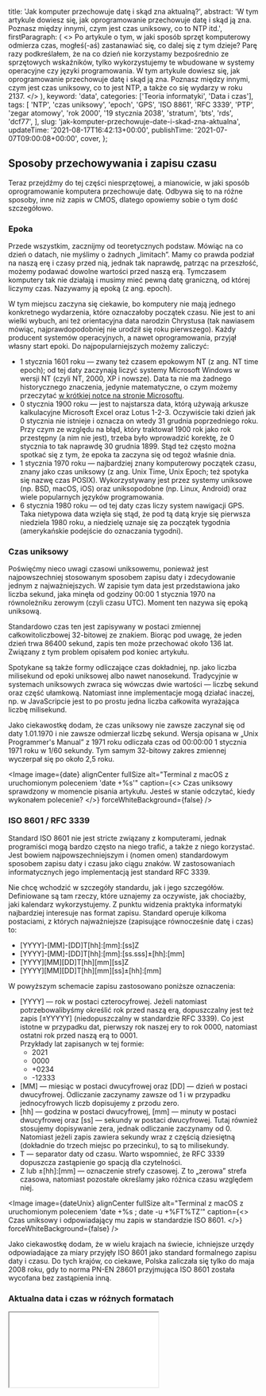 
  title: 'Jak komputer przechowuje datę i skąd zna aktualną?',
  abstract:
    'W tym artykule dowiesz się, jak oprogramowanie przechowuje datę i skąd ją zna. Poznasz między innymi, czym jest czas uniksowy, co to NTP itd.',
  firstParagraph: (
    <>
      Po artykule o tym, <Link href="/post/jak-komputer-mierzy-czas">w jaki sposób sprzęt komputerowy odmierza czas</Link>,
      mogłeś(-aś) zastanawiać się, co dalej się z tym dzieje? Parę razy podkreślałem, że na co dzień nie korzystamy
      bezpośrednio ze sprzętowych wskaźników, tylko wykorzystujemy te wbudowane w systemy operacyjne czy języki
      programowania. W tym artykule dowiesz się, jak oprogramowanie przechowuje datę i skąd ją zna. Poznasz między
      innymi, czym jest czas uniksowy, co to jest NTP, a także co się wydarzy w roku 2137.
    </>
  ),
  keyword: 'data',
  categories: ['Teoria informatyki', 'Data i czas'],
  tags: [
    'NTP',
    'czas uniksowy',
    'epoch',
    'GPS',
    'ISO 8861',
    'RFC 3339',
    'PTP',
    'zegar atomowy',
    'rok 2000',
    '19 stycznia 2038',
    'stratum',
    'bts',
    'rds',
    'dcf77',
  ],
  slug: 'jak-komputer-przechowuje-date-i-skad-zna-aktualna',
  updateTime: '2021-08-17T16:42:13+00:00',
  publishTime: '2021-07-07T09:00:08+00:00',
  cover,
};

## Sposoby przechowywania i zapisu czasu

Teraz przejdźmy do tej części niesprzętowej, a mianowicie, w jaki sposób oprogramowanie komputera przechowuje datę. Odbywa się to na różne sposoby, inne niż zapis w CMOS, dlatego opowiemy sobie o tym dość szczegółowo.

### Epoka

Przede wszystkim, zacznijmy od teoretycznych podstaw. Mówiąc na co dzień o datach, nie myślimy o żadnych „limitach”. Mamy co prawda podział na naszą erę i czasy przed nią, jednak tak naprawdę, patrząc na przeszłość, możemy podawać dowolne wartości przed naszą erą. Tymczasem komputery tak nie działają i musimy mieć pewną datę graniczną, od której liczymy czas. Nazywamy ją epoką (z ang. epoch).

W tym miejscu zaczyna się ciekawie, bo komputery nie mają jednego konkretnego wydarzenia, które oznaczałoby początek czasu. Nie jest to ani wielki wybuch, ani też orientacyjna data narodzin Chrystusa (tak nawiasem mówiąc, najprawdopodobniej nie urodził się roku pierwszego). Każdy producent systemów operacyjnych, a nawet oprogramowania, przyjął własny start epoki. Do najpopularniejszych możemy zaliczyć:

- 1 stycznia 1601 roku — zwany też czasem epokowym NT (z ang. NT time epoch); od tej daty zaczynają liczyć systemy Microsoft Windows w wersji NT (czyli NT, 2000, XP i nowsze). Data ta nie ma żadnego historycznego znaczenia, jedynie matematyczne, o czym możemy przeczytać [w krótkiej notce na stronie Microsoftu](https://devblogs.microsoft.com/oldnewthing/20090306-00/?p=18913).
- 0 stycznia 1900 roku — jest to najstarsza data, którą używają arkusze kalkulacyjne Microsoft Excel oraz Lotus 1-2-3. Oczywiście taki dzień jak 0 stycznia nie istnieje i oznacza on wtedy 31 grudnia poprzedniego roku. Przy czym ze względu na błąd, który traktował 1900 rok jako rok przestępny (a nim nie jest), trzeba było wprowadzić korektę, że 0 stycznia to tak naprawdę 30 grudnia 1899. Stąd też często można spotkać się z tym, że epoka ta zaczyna się od tegoż właśnie dnia.
- 1 stycznia 1970 roku — najbardziej znany komputerowy początek czasu, znany jako czas uniksowy (z ang. Unix Time, Unix Epoch; też spotyka się nazwę czas POSIX). Wykorzystywany jest przez systemy uniksowe (np. BSD, macOS, iOS) oraz uniksopodobne (np. Linux, Android) oraz wiele popularnych języków programowania.
- 6 stycznia 1980 roku — od tej daty czas liczy system nawigacji GPS. Taka nietypowa data wzięła się stąd, że pod tą datą kryje się pierwsza niedziela 1980 roku, a niedzielę uznaje się za początek tygodnia (amerykańskie podejście do oznaczania tygodni).

### Czas uniksowy

Poświęćmy nieco uwagi czasowi uniksowemu, ponieważ jest najpowszechniej stosowanym sposobem zapisu daty i zdecydowanie jednym z najważniejszych. W zapisie tym data jest przedstawiona jako liczba sekund, jaka minęła od godziny 00:00 1 stycznia 1970 na równoleżniku zerowym (czyli czasu UTC). Moment ten nazywa się epoką uniksową.

Standardowo czas ten jest zapisywany w postaci zmiennej całkowitoliczbowej 32-bitowej ze znakiem. Biorąc pod uwagę, że jeden dzień trwa 86400 sekund, zapis ten może przechować około 136 lat. Związany z tym problem opisałem pod koniec artykułu.

Spotykane są także formy odliczające czas dokładniej, np. jako liczba milisekund od epoki uniksowej albo nawet nanosekund. Tradycyjnie w systemach uniksowych zwraca się wówczas dwie wartości — liczbę sekund oraz część ułamkową. Natomiast inne implementacje mogą działać inaczej, np. w JavaScripcie jest to po prostu jedna liczba całkowita wyrażająca liczbę milisekund.

Jako ciekawostkę dodam, że czas uniksowy nie zawsze zaczynał się od daty 1.01.1970 i nie zawsze odmierzał liczbę sekund. Wersja opisana w „Unix Programmer's Manual” z 1971 roku odliczała czas od 00:00:00 1 stycznia 1971 roku w 1/60 sekundy. Tym samym 32-bitowy zakres zmiennej wyczerpał się po około 2,5 roku.

<Image
  image={date}
  alignCenter
  fullSize
  alt="Terminal z macOS z uruchomionym poleceniem 'date +%s'"
  caption={<>
    Czas uniksowy sprawdzony w momencie pisania artykułu. Jesteś w stanie odczytać, kiedy wykonałem polecenie?
  </>}
  forceWhiteBackground={false}
/>

### ISO 8601 / RFC 3339

Standard ISO 8601 nie jest stricte związany z komputerami, jednak programiści mogą bardzo często na niego trafić, a także z niego korzystać. Jest bowiem najpowszechniejszym i (nomen omen) standardowym sposobem zapisu daty i czasu jako ciągu znaków. W zastosowaniach informatycznych jego implementacją jest standard RFC 3339.

Nie chcę wchodzić w szczegóły standardu, jak i jego szczegółów. Definiowane są tam rzeczy, które uznajemy za oczywiste, jak chociażby, jaki kalendarz wykorzystujemy. Z punktu widzenia praktyka informatyki najbardziej interesuje nas format zapisu. Standard operuje kilkoma postaciami, z których najważniejsze (zapisujące równocześnie datę i czas) to:

- [YYYY]-[MM]-[DD]T[hh]:[mm]:[ss]Z
- [YYYY]-[MM]-[DD]T[hh]:[mm]:[ss.sss]±[hh]:[mm]
- [YYYY][MM][DD]T[hh][mm][ss]Z
- [YYYY][MM][DD]T[hh][mm][ss]±[hh]:[mm]

W powyższym schemacie zapisu zastosowano poniższe oznaczenia:

- [YYYY] — rok w postaci czterocyfrowej. Jeżeli natomiast potrzebowalibyśmy określić rok przed naszą erą, dopuszczalny jest też zapis [±YYYYY] (niedopuszczalny w standardzie RFC 3339). Co jest istotne w przypadku dat, pierwszy rok naszej ery to rok 0000, natomiast ostatni rok przed naszą erą to 0001.<br />
Przykłady lat zapisanych w tej formie:
  - 2021
  - 0000
  - +0234
  - -12333
- [MM] — miesiąc w postaci dwucyfrowej oraz [DD] — dzień w postaci dwucyfrowej. Odliczanie zaczynamy zawsze od 1 i w przypadku jednocyfrowych liczb dopisujemy z przodu zero.
- [hh] — godzina w postaci dwucyfrowej, [mm] — minuty w postaci dwucyfrowej oraz [ss] — sekundy w postaci dwucyfrowej. Tutaj również stosujemy dopisywanie zera, jednak odliczanie zaczynamy od 0. Natomiast jeżeli zapis zawiera sekundy wraz z częścią dziesiętną (dokładnie do trzech miejsc po przecinku), to są to milisekundy.
- T — separator daty od czasu. Warto wspomnieć, że RFC 3339 dopuszcza zastąpienie go spacją dla czytelności.
- Z lub ±[hh]:[mm] — oznaczenie strefy czasowej. Z to „zerowa” strefa czasowa, natomiast pozostałe określamy jako różnica czasu względem niej.

<Image
  image={dateUnix}
  alignCenter
  fullSize
  alt="Terminal z macOS z uruchomionym poleceniem 'date +%s ; date -u +%FT%TZ'"
  caption={<>
    Czas uniksowy i odpowiadający mu zapis w standardzie ISO 8601.
  </>}
  forceWhiteBackground={false}
/>

Jako ciekawostkę dodam, że w wielu krajach na świecie, ichniejsze urzędy odpowiadające za miary przyjęły ISO 8601 jako standard formalnego zapisu daty i czasu. Do tych krajów, co ciekawe, Polska zaliczała się tylko do maja 2008 roku, gdy to norma PN-EN 28601 przyjmująca ISO 8601 została wycofana bez zastąpienia inną.

### Aktualna data i czas w różnych formatach

<Iframe src="/iframe-content/time/index.html" minHeight={255} />

## Skąd komputery znają aktualną datę?

Opowiedzieliśmy sobie o odliczaniu czasu i jego przechowywaniu, jednak uniknęliśmy bardzo ważnej informacji — skąd w ogóle komputer wie, jaka jest aktualna data?

Tak, oczywiście najprostsza odpowiedź to taka, że użytkownik sam podaje datę. Jednak oprócz tego istnieje wiele sposobów, dzięki którym komputer może samodzielnie poznać aktualną datę i czas, dlatego krótko sobie o nich opowiedzmy.

### NTP

Najpopularniejszą metodą odkrywania czasu jest wykorzystanie protokołu sieciowego Network Time Protocol (w skrócie NTP) lub jego uproszczonej wersji SNTP. Używa się go do pobierania czasu o bardzo wysokiej dokładności ze specjalnie przystosowanych do tego celu serwerów, które są albo podłączone bezpośrednio do wzorców czasu, albo do innych serwerów czasu. Urządzenie stanowiące wzorzec czasu należy do warstwy zwanej STRATUM 0, natomiast kolejne warstwy komputerów to STRATUM 1 do 15. Liczba oznacza odległość do wzorca czasu.

<Image
  image={ntp}
  alignCenter
  fullSize
  alt="STRATUM 0: Dwa zegary. STRATUM 1: Dwa serwery połączone z zegarami i między sobą. STRATUM 2: Trzy serwery połączone z warstwą STRATUM 1 oraz dwa między sobą. STRATUM 3: 4 serwery połączone z warstwą STRATUM 2 oraz między sobą"
  caption={<>
    Schemat warstw STRATUM i możliwych połączeń między serwerami i zegarami.
  </>}
/>

Oryginalnie wzorcem STRATUM 0 był cezowy zegar atomowy, jednak obecnie dopuszcza się też różne inne źródła, jak satelitarne czy radiowe. Są one podłączane bezpośrednio do serwerów czasu i nie są udostępniane w Internecie. Opóźnienie na tym połączeniu liczone jest w kilku mikrosekundach.

Serwery czasu przesyłają informację o czasie zapisaną na 64-bitach, gdzie pierwsze 32 bity składają się na liczbę sekund, jaka upłynęła od 1 stycznia 1900 roku, a kolejne odpowiedzialne są za ułamkową część sekundy. Oznacza to, że można w ten sposób zapisać około 136 lat ($$2^{32}$$ sekund) z rozdzielczością 233 pikosekund ($$2^{-32}$$ sekund). Jednak mimo tak wysokiej rozdzielczości zakłada się, że błąd pomiaru może wynosić ok. 1 milisekundy.

Obecnie praktycznie każdy system operacyjny posiada możliwość synchronizacji czasu za pomocą NTP, dzięki czemu mając połączenie do Internetu, zwykle nie trzeba ustawiać daty. W zależności od systemu wykorzystywane są różne serwery od dostawców systemów, jak time.windows.com czy time.apple.com. Warto jednak wiedzieć, że możemy też korzystać z serwerów bliżej nas. Przykładowo, Główny Urząd Miar utrzymuje dwa serwery czasu typu STRATUM 1: `tempus1.gum.gov.pl` i `tempus2.gum.gov.pl`.

### PTP

Precision Time Protocol (PTP) to kolejne podejście do synchronizacji czasu przez Internet. W założeniu ma być bardziej precyzyjne niż NTP, tym samym nadające się do bardziej specjalistycznych rozwiązań, gdzie jest potrzebna wysoka precyzja pomiaru czasu. PTP jest opisany przez standard IEEE 1588.

Wysoka precyzja czasu w przypadku PTP oznacza, że błąd pomiaru może wynosić tutaj jedynie ok. 100 nanosekund. Do większości codziennych zastosowań taka dokładność nie jest jednak potrzebna, dlatego nie znajdziemy darmowych serwerów PTP.

Zasada działania jest bardzo zbliżona do NTP. Posiadamy wzorzec czasu (tutaj nazywany STRATUM 1), który jest podłączony do głównego serwera czasu (z ang. Grand Master Clock, STRATUM 2). Następnie mamy trzecią warstwę (STRATUM 3), gdzie znajdują się serwery czasu. Różnica względem NTP jest taka, że gdy w nim serwer czasu zwracał informację na konkretne żądanie, tak w PTP serwer czasu stale rozsyła aktualny czas do wszystkich podłączonych do niego serwerów (za pomocą multicast). Standard definiuje jeszcze możliwą warstwę STRATUM 4.

### Zegary atomowe

Komputery oczywiście nie muszą jedynie w taki sposób odkrywać aktualnego czasu. Istnieje także wiele innych źródeł, do których niekoniecznie trzeba mieć połączenie z Internetem.

Przede wszystkim należy wiedzieć, że serwery czasu, czy to działające w protokole NTP, czy PTP, muszą skądś brać czas. Wspomniałem, że zwykle są to zegary atomowe i jest to jak najbardziej kolejne źródło czasu dla komputera. Obecnie takie zegary są niewielkich rozmiarów, ale bardzo drogie, więc nie spodziewajmy się, że będą montowane w zwykłych komputerach. Za to oprócz serwerów czasu możemy je znaleźć także w bardzo specjalistycznych sprzętach, jak np. satelity.

### GPS

Mówiąc o satelitach, one też mogą być źródłem czasu. W szczególności mowa tutaj o satelitach geolokalizacyjnych, czyli GPS, GLONASS, Beidou i Galileo. Jak już wspomniałem wcześniej, posiadają one na pokładzie zegary atomowe będące w stałej synchronizacji między sobą. W przypadku GPS, odbierając sygnał z satelity, otrzymujemy 5 ramek wiadomości, gdzie pierwsza zawiera informację o czasie. Składa się ona z dwóch wartości: liczby tygodni, które minęły od 6 stycznia 1980 roku oraz czasu tygodnia. Czas tygodnia liczony jest w rozdzielczości 1,5 sekundy i tym samym mieści się w zakresie wartości 0 do 403199.

### Nadajniki naziemne

Ostatnim źródłem czasu, o jakim chciałem wspomnieć, jest data nadawana z nadajników naziemnych. Możemy tutaj wymienić następujące sposoby:

- Telefony są w stanie poznać aktualny czas z nadajników sieci komórkowej (BTS).
- Sygnał RDS przesyłany wraz ze stacjami radiowymi na standardowym paśmie FM oprócz informacji, które widzimy na odbiorniku jak nazwa piosenki, przesyła także informację o dacie.
- Istnieją specjalne wzorce czasu nadawane na długich falach radiowych. Najbardziej znanym w Europie jest niemiecki DCF77, który swoim zasięgiem pokrywa niemal cały kontynent. Pojedyncza ramka transmisji trwa 59 sekund, gdzie każdy bit trwa sekundę. Bity od 21 do 57 przechowują informację o dacie, która jest zapisana w kodowaniu BCD.

## Komputerowe „apokalipsy”

Jak możesz wiedzieć, wszystko na komputerze ma skończoną pojemność. Często w tym artykule zaznaczałem chociażby o przechowywaniu czegoś w 32- lub 64-bitach. Problem ten dotyczy także dat i może mieć poważne konsekwencje. Wiele aplikacji polega na aktualnej dacie, np. systemy bankowe. Gdyby w takim systemie oraz innych na świecie data nagle cofnęła się na 1 stycznia 1900 roku, raczej można by wówczas spokojnie mówić o komputerowej apokalipsie. Zobaczmy, kiedy takie problemy mogły i mogłyby się zdarzyć, oraz jak postanowiono im zaradzić.

### Rok 2000

Zacznijmy od „apokalipsy”, której udało się uniknąć, czyli problem roku 2000, znany też jako pluskwa milenijna. Problem ten wynikał z faktu, że na dawnych komputerach, dla zaoszczędzenia miejsca, rok zapisywano w postaci dwóch ostatnich cyfr. Jednocześnie zakładano, że oprogramowanie wtedy powstające nie będzie w użyciu na tyle długo, że może to sprawić problem. Dziś oszczędność dwóch cyfr wydaje się śmieszna, jednak należy wziąć pod uwagę, iż, przykładowo, jeden z pierwszych popularnych komputerów typu mainframe — IBM 1401 miał zaledwie 2 kilobajty pamięci.

Na to niedociągnięcie zwracał uwagę Bob Bemer już w 1958 roku, ale wówczas mało kto był tym zainteresowany. Problem zaczęto brać na poważnie dopiero w późniejszych latach, w szczególności dopiero w latach 90. Kłopoty zaczęły się jeszcze przed 2000 rokiem, np. karty kredytowe z datą ważności po 1999 roku potrafiły być odrzucane jako nieważne.

Problem rozwiązano na wiele sposobów. Wymieniając przykładowe:

- Najbardziej oczywistym było rozszerzenie roku z dwóch cyfr do czterech. Niestety, o ile rozwiązanie to jest najczystsze, to jednak sprawia kłopot, ponieważ wymaga konwersji danych, w tym bardzo często łącznie z typem danych.
- Ciekawym tymczasowym obejściem było tzw. „date windowing”. Polegało na tym, że odgórnie zakładano, który przedział dwucyfrowych lat będzie należeć do XX wieku, a który do XXI wieku. Na przykład zakładano, że lata większe od 70 to XX wiek, natomiast mniejsze to XXI wiek. Jest to oczywiście tylko tymczasowe rozwiązanie, które było traktowane jako przejściowe przed migracją na nowe, lepsze systemy.
- Kolejnym ciekawym i nietypowym podejściem była zmiana formatu zapisu daty. W bazach danych, gdzie datę zapisywano za pomocą sześciu cyfr (po dwie cyfry na rok, miesiąc i dzień), zmieniono konwencję, aby przechowywać trzy cyfry roku i trzy cyfry dnia roku. Przykładowo, w takim zapisie rok 1999 był zapisany jako 099, a 2001 jako 101. Przesuwa to problem dat na rok 2899, jednak można dość bezpiecznie założyć, że systemy do tego czasu zostaną zastąpione innymi.

### 19 stycznia 2038

19 stycznia 2038 to data, kiedy przekręci się licznik czasu uniksowego w zapisie 32-bitowym (zmienna ze znakiem). Jest to wbrew pozorom spory problem, ponieważ Uniksy i systemy uniksopodobne to najpopularniejsze systemy do zastosowań profesjonalnych, systemów wbudowanych, a także na nich stoi zdecydowana większość urządzeń sieciowych. Nawet pomijając te systemy, to wiele języków programowania, nawet na Windowsie, wewnętrznie posługuje się właśnie tym sposobem zapisu czasu (np. typ danych time_t w języku C).

Rozwiązanie problemu wydaje się być proste i oczywiste — zmienić rozmiar zmiennej do 64 bitów. Nie jest to jednak takie łatwe, jak mogłoby się wydawać. Zmiany wprowadza się stopniowo i tak, aby najlepiej nie popsuć kompatybilności nowych wersji oprogramowania ze starymi. Wymieniając kilka rzeczy:

- Większość systemów uruchamianych na 64-bitowych architekturach procesorów rozszerza rozmiar czasu uniksowego do 64-bitowej zmiennej.
- Proponowano przejście ze znakowej wersji zmiennej do bezznakowej, tym samym zwiększając jej zakres do 7 lutego 2106 roku. Niestety, w ten sposób uniemożliwia się zapis dat sprzed 1970 roku, które to właśnie zapisuje się ujemną liczbą sekund.
- Różne języki programowania wprowadziły dokładniejszy zapis w mili- bądź mikrosekundach od 1970 roku, przechowywany również w formie 64-bitowej. Robi tak choćby wspomniany już wcześniej przeze mnie JavaScript, ale także i Java.
- Żeby wskazać, że problem jest rozwiązywany do dziś, warto pokazać, że system plików XFS, wykorzystywany czasem pod Linuksem, dostał rozwiązanie problemu roku 2038 dopiero w grudniu 2020, wraz z pojawieniem się Linuksa 5.10.

### Inne możliwe i niemożliwe daty końca czasu

Dwa poprzednie przypadki były najpopularniejsze, jednak możemy wyróżnić jeszcze wiele innych, ciekawych dat, kiedy odliczanie czasu na komputerach się popsuje, albo już się popsuło i trzeba było naprawiać tego efekty. Część z nich potraktuj jako przestrogę podczas pisania swoich programów, a część jako ciekawostkę, może nawet i śmieszną.

- 1978 — bardzo ciekawy przypadek: twórcy systemu OS/8 dla komputerów PDP-8 uznali, że 3 bity to wystarczająca liczba, aby zapisać rok. Tym samym komputery z takim systemem obsługiwały jedynie daty między 1970 a 1977 rokiem.
- 22.08.1999, 06.04.2019 i 20.11.2038 — to daty przekręcenia się licznika tygodni w systemie GPS. Jak widać, dwie z tych dat były już za nami i większość systemów bazujących na dacie z GPS-u dała radę, może z wyjątkiem niezaktualizowanych iPhonów i iPadów wydanych przed rokiem 2012. Warto jednak wspomnieć, że aby zapobiec temu problemowi w 2038 roku, w najnowszej wersji protokołu zwiększono zmienną przechowującą liczbę tygodni z 10 bitów do 13.
- 2010 — w tym przypadku problem polegał na tym, że 10 w zapisie dziesiętnym to inna liczba niż 10 w systemie szesnastkowym. W systemach, które kodowały daty w postaci BCD, powodowało to problem w przypadku złego odczytu. Przykładowo, protokół wiadomości SMS przechowuje daty w tej postaci i niektóre telefony zaczęły podawać datę 2016 zamiast 2010.
- 2020 — dość ciekawe jest, że niektóre systemy nie potrafiły ustawić roku 2020 albo aplikacje nie potrafiły odczytać takiej daty z systemu. Ten problem był zresztą dość głośny w naszym kraju, kiedy to na początku roku przestały działać kasy fiskalne w tysiącach sklepów i kin. A chyba najśmieszniejszym przypadkiem związanym z tym rokiem było to, że wspomniany błąd znajdował się w grze WWE 2K20, która była wydana.... w październiku 2019 roku.
- 7.02.2036 — w tym roku nastąpi przepełnienie zmiennej przechowującej czas w protokole NTP. Problem jednak zdaje się być rozwiązany przez NTPv4, które rozszerza zapis czasu z 64  na 128 bitów.
- 06.02.2040, 31.12.2107 — w tych latach skończą się liczniki czasów systemów plików: kolejno HFS+ (Apple) i FAT (DOS, Windows i pamięci przenośne). O ile ten pierwszy jest już coraz częściej zastąpiony przez APFS, o tyle ten drugi nie zapowiada się, by miał być czymś zastąpiony. Co więcej, problem ten dotknie też format plików ZIP, który wewnętrznie też ma to samo ograniczenie, co system FAT.
- Lata przestępne (np. 1996, 2012, 2020, 2100) — okazuje się, że wiele programów, a czasem nawet systemów, źle oblicza lata przestępne. Jak wiemy, występują one co cztery lata, jednak z wyjątkiem lat podzielnych przez 100 i jednocześnie niepodzielnych przez 400. Niestety programiści zapominają o tej regule, przez co pojawił się problem choćby w roku 2000 i prawdopodobnie pojawi się też w roku 2100. Inną sprawą jest to, że niektórzy zapominali całkowicie o latach przestępnych, przez co, np. w 2012 roku awarię zaliczyły Gmail oraz Azure.
- 2137 — tego roku znowu przekręci się licznik czasu systemu GPS, tym razem po rozszerzeniu do zmiennej 13-bitowej. Przepraszam, jeśli spodziewałeś się, że w tym roku „odjaniepawli się” coś ciekawszego.
- 10000 — pamiętasz problem roku 2000 związany z zapisem roku dwoma cyframi? Za prawie 8 tysięcy lat będzie powtórka z rozrywki, bo obecnie rok zapisujemy czterema cyframi 🙂.
- 14.09.30828 — tego dnia kończy się zapis daty w systemach z rodziny Windows. Dlaczego? Ponieważ przechowuje datę w 64-bitach jako liczba 100-nanosekundowych interwałów od roku 1601. Jednakże dość wątpliwe jest, że do tego roku ktoś jeszcze będzie korzystać z tego systemu.
- 17.08.292278994 (za 292 miliony lat) — właśnie tego dnia przekręci się licznik czasu w Javie, który na 64 bitach zapisuje liczbę milisekund, jakie upłynęły od 1 stycznia 1970 roku. Ciekawe, czy wtedy wciąż będą 3 miliardy urządzeń z Javą.
- 04.12.292277026596 (za 292 miliardy lat) — tego dnia przekręci się licznik czasu uniksowego zapisywanego w zmiennej 64-bitowej. Absolutnie jednak nie ma czym się przejmować. Jeżeli równanie Drake'a jest poprawne, to możliwe jest, że nasza cywilizacja skończy się za 10 tysięcy lat (albo 100 milionów lat, zależnie od tego, jak się liczy). A nawet jeśli przeżyjemy, to za około miliard lat mają wymrzeć wszystkie organizmy eukariotyczne (czyli też my). Za prawie 8 miliardów lat Ziemia zostanie pochłonięta przez Słońce. Do tego zakłada się, że za 22 miliardy lat może dojść do końca Wszechświata (scenariusz Wielkiego Rozdarcia). Jak widać, nie ma szans na osiągnięcie tej daty.

## Podsumowanie

Mam wrażenie, że już nie raz pisałem na blogu, iż temat artykułu wydaje się być prosty i oczywisty, jednak gdy się w niego zagłębimy, to przestaje takim być. Nie inaczej jest w kwestii czasu. Jak sam(a) widzisz, jest to bardzo rozległy temat. Z jednej strony mamy ciekawe rozwiązania sprzętowe służące do odmierzania go, a z drugiej strony przeróżne sposoby jego przechowywania i obsługi w oprogramowaniu.

To, co pokazałem tutaj na przestrzeni obu artykułów, mimo że zajęło dość dużo tekstu, to jest zaledwie draśnięciem tematu. Jest wiele drobnych niuansów związanych z datami i czasem, które można podsumować w dość prosty sposób — nie próbuj wynaleźć koła na nowo. Korzystaj z dostępnych w systemie/języku programowania funkcji obsługi dat i czasu. Naprawdę zbyt wiele wpadek można popełnić po drodze, związanych zarówno z przeszłością, teraźniejszością, jak i przyszłością (o czym powinien uświadomić poprzedni akapit). Niech Twoje oprogramowanie powiela ograniczenia języka albo systemu, a nie tworzy kolejne, z ewentualnymi błędami.

## Literatura

- Epoch (computing), [https://en.wikipedia.org/w/index.php?title=Epoch_(computing)&oldid=1025205918](https://en.wikipedia.org/w/index.php?title=Epoch_(computing)&oldid=1025205918) (ostatnie odwiedziny 09.06.2021)
- System time, [https://en.wikipedia.org/w/index.php?title=System_time&oldid=1018536065](https://en.wikipedia.org/w/index.php?title=System_time&oldid=1018536065) (ostatnie odwiedziny 09.06.2021)
- „The Open Group Base Specifications Issue 7, section 4.16 Seconds Since the Epoch". The Open Group: [https://pubs.opengroup.org/onlinepubs/9699919799/basedefs/V1_chap04.html#tag_04_16](https://pubs.opengroup.org/onlinepubs/9699919799/basedefs/V1_chap04.html#tag_04_16) (ostatnie odwiedziny 09.06.2021)
- ISO 8601, [https://en.wikipedia.org/w/index.php?title=ISO_8601&oldid=1027217295](https://en.wikipedia.org/w/index.php?title=ISO_8601&oldid=1027217295) (ostatnie odwiedziny 09.06.2021)
- RFC 3339, [https://datatracker.ietf.org/doc/html/rfc3339](https://datatracker.ietf.org/doc/html/rfc3339) (ostatnie odwiedziny 09.06.2021)
- Neagoe, Teodor, Valentin Cristea, and Logica Banica. "NTP versus PTP in com puter networks clock synchronization." *2006 IEEE International Symposium on Industrial Electronics*. Vol. 1. IEEE, 2006.
- „3.3.4 GPS Time and SV Z-Count.”, [NAVSTAR GPS Space Segment/Navigation User Segment Interfaces (GPS-IS-200K)](https://www.gps.gov/technical/icwg/IS-GPS-200K.pdf), 06.05.2019
- DCF77, [https://www.ptb.de/cms/en/ptb/fachabteilungen/abt4/fb-44/ag-442/dissemination-of-legal-time/dcf77.html](https://www.ptb.de/cms/en/ptb/fachabteilungen/abt4/fb-44/ag-442/dissemination-of-legal-time/dcf77.html) (ostatnie odwiedziny 09.06.2021)
- Britannica, The Editors of Encyclopaedia. "Y2K bug". *Encyclopedia Britannica*, Apr 21, 2021, [https://www.britannica.com/technology/Y2K-bug](https://www.britannica.com/technology/Y2K-bug). Accessed 9 June 2021.
- Time formatting and storage bugs, [https://en.wikipedia.org/w/index.php?title=Time_formatting_and_storage_bugs&oldid=1027624749](https://en.wikipedia.org/w/index.php?title=Time_formatting_and_storage_bugs&oldid=1027624749) (ostatnie odwiedziny 09.06.2021)

<small>Zdjęcie na okładce: SchiDD, CC BY-SA 4.0 [https://creativecommons.org/licenses/by-sa/4.0](https://creativecommons.org/licenses/by-sa/4.0), via Wikimedia Commons</small>
